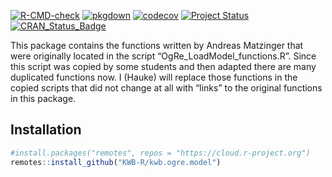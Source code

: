 [![R-CMD-check](https://github.com/KWB-R/kwb.ogre.model/workflows/R-CMD-check/badge.svg)](https://github.com/KWB-R/kwb.ogre.model/actions?query=workflow%3AR-CMD-check)
[![pkgdown](https://github.com/KWB-R/kwb.ogre.model/workflows/pkgdown/badge.svg)](https://github.com/KWB-R/kwb.ogre.model/actions?query=workflow%3Apkgdown)
[![codecov](https://codecov.io/github/KWB-R/kwb.ogre.model/branch/master/graphs/badge.svg)](https://codecov.io/github/KWB-R/kwb.ogre.model)
[![Project Status](https://img.shields.io/badge/lifecycle-experimental-orange.svg)](https://www.tidyverse.org/lifecycle/#experimental)
[![CRAN_Status_Badge](https://www.r-pkg.org/badges/version/kwb.ogre.model)]()

This package contains the functions written by
Andreas Matzinger that were originally located in the script
"OgRe_LoadModel_functions.R".  Since this script was copied by some
students and then adapted there are many duplicated functions now. I
(Hauke) will replace those functions in the copied scripts that did
not change at all with "links" to the original functions in this
package.

## Installation


```r
#install.packages("remotes", repos = "https://cloud.r-project.org")
remotes::install_github("KWB-R/kwb.ogre.model")
```
